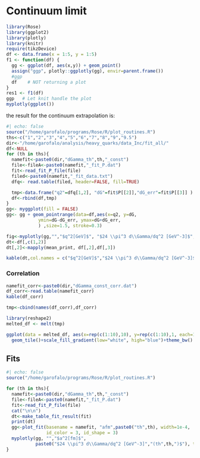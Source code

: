 # Continuum limit


```r
library(Rose)
library(ggplot2)
library(plotly)
library(knitr)
require(tikzDevice)
df <- data.frame(x = 1:5, y = 1:5)
f1 <- function(df) {
  gg <- ggplot(df, aes(x,y)) + geom_point()
  assign("ggp", plotly::ggplotly(gg), envir=parent.frame())
  #ggp
  df    # NOT returning a plot
}
res1 <- f1(df)
ggp   # Let knit handle the plot
myplotly(ggplot())
```

the result for the continuum extrapolation is:

```r
#| echo: false
source("/home/garofalo/programs/Rose/R/plot_routines.R")
ths<-c("1","2","3","4","5","6","7","8","9","9.5")
dir<-"/home/garofalo/analysis/heavy_quarks/data_Inc/fit_all/"
df<-NULL
for (th in ths){
  namefit<-paste0(dir,"dGamma_th",th,"_const")
  file<-fileA<-paste0(namefit,"_fit_P.dat")
  fit<-read_fit_P_file(file)
  filed<-paste0(namefit,"_fit_data.txt")
  dfq<- read.table(filed, header=FALSE, fill=TRUE)

  tmp<-data.frame("q2"=dfq[1,2], "dG"=fit$P[[2]],"dG_err"=fit$P[[3]] )
  df<-rbind(df,tmp)
}
gg<- myggplot(fill = FALSE)
gg<- gg + geom_pointrange(data=df,aes(x=q2, y=dG,
            ymin=dG-dG_err, ymax=dG+dG_err,
            ) ,size=1.5, stroke=0.3)

fig<-myplotly(gg,"","$q^2[GeV]$", "$24 \\pi^3 d\\Gamma/dq^2 [GeV^-3]$",to_print = TRUE)
dt<-df[,c(1,2)]
dt[,2]<-mapply(mean_print, df[,2],df[,3])

kable(dt,col.names = c("$q^2[GeV]$","$24 \\pi^3 d\\Gamma/dq^2 [GeV^-3]$"))
```

### Correlation 

```r
namefit_corr<-paste0(dir,"dGamma_const_corr.dat")
df_corr<-read.table(namefit_corr)
kable(df_corr)

tmp<-cbind(names(df_corr),df_corr)

library(reshape2)
melted_df <- melt(tmp)

ggplot(data = melted_df, aes(x=rep(c(1:10),10), y=rep(c(1:10),1, each=10), fill=melted_df[,3])) + 
  geom_tile()+scale_fill_gradient(low="white", high="blue")+theme_bw()
```


## Fits

```r
#| echo: false
source("/home/garofalo/programs/Rose/R/plot_routines.R")

for (th in ths){
  namefit<-paste0(dir,"dGamma_th",th,"_const")
  file<-fileA<-paste0(namefit,"_fit_P.dat")
  fit<-read_fit_P_file(file)
  cat("\n\n")
  dt<-make_table_fit_result(fit)
  print(dt)
  gg<-plot_fit(basename = namefit, "afm",paste0("th",th), width=1e-4,
               id_color = 3, id_shape = 3)
  myplotly(gg, "","$a^2[fm]$",
           paste0("$24 \\pi^3 d\\Gamma/dq^2 [GeV^-3]","(th",th,")$"), to_print = TRUE)
}
```